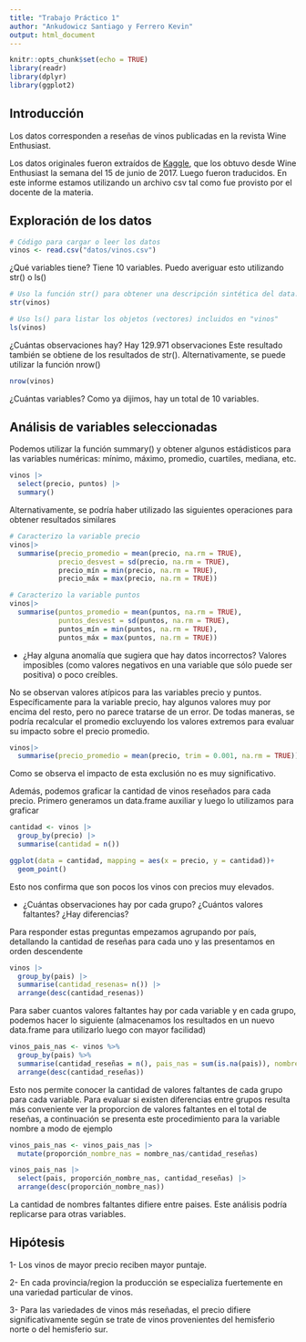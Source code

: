 ```yaml
---
title: "Trabajo Práctico 1"
author: "Ankudowicz Santiago y Ferrero Kevin"
output: html_document
---
```



```r
knitr::opts_chunk$set(echo = TRUE)
library(readr)
library(dplyr)
library(ggplot2)
```


## Introducción
Los datos corresponden a reseñas de vinos publicadas en la revista Wine Enthusiast. 

Los datos originales fueron extraídos de [Kaggle](https://www.kaggle.com/zynicide/wine-reviews), que los obtuvo desde Wine Enthusiast  la semana del 15 de junio de 2017. Luego fueron traducidos. En este informe estamos utilizando un archivo csv tal como fue provisto por el docente de la materia. 

## Exploración de los datos


```r
# Código para cargar o leer los datos
vinos <- read.csv("datos/vinos.csv")
```

¿Qué variables tiene? Tiene 10 variables. 
Puedo averiguar esto utilizando str() o ls()

```r
# Uso la función str() para obtener una descripción sintética del data.frame "vinos"
str(vinos)
```

```r
# Uso ls() para listar los objetos (vectores) incluidos en "vinos"
ls(vinos)
```
¿Cuántas observaciones hay? Hay 129.971 observaciones
Este resultado también se obtiene de los resultados de str().
Alternativamente, se puede utilizar la función nrow()

```r
nrow(vinos)
```
¿Cuántas variables? Como ya dijimos, hay un total de 10 variables. 

## Análisis de variables seleccionadas 

Podemos utilizar la función summary() y obtener algunos estádisticos para las variables numéricas: mínimo, máximo, promedio, cuartiles, mediana, etc.

```r
vinos |>
  select(precio, puntos) |>
  summary()
```
Alternativamente, se podría haber utilizado las siguientes operaciones para obtener resultados similares

```r
# Caracterizo la variable precio
vinos|>
  summarise(precio_promedio = mean(precio, na.rm = TRUE), 
            precio_desvest = sd(precio, na.rm = TRUE),
            precio_mín = min(precio, na.rm = TRUE),
            precio_máx = max(precio, na.rm = TRUE))
```

```r
# Caracterizo la variable puntos
vinos|>
  summarise(puntos_promedio = mean(puntos, na.rm = TRUE), 
            puntos_desvest = sd(puntos, na.rm = TRUE),
            puntos_mín = min(puntos, na.rm = TRUE),
            puntos_máx = max(puntos, na.rm = TRUE))
```

- ¿Hay alguna anomalía que sugiera que hay datos incorrectos? Valores imposibles (como valores negativos en una variable que sólo puede ser positiva) o poco creíbles.

No se observan valores atípicos para las variables precio y puntos. 
Específicamente para la variable precio, hay algunos valores muy por encima del resto, pero no parece tratarse de un error. De todas maneras, se podría recalcular el promedio excluyendo los valores extremos para evaluar su impacto sobre el precio promedio.

```r
vinos|>
  summarise(precio_promedio = mean(precio, trim = 0.001, na.rm = TRUE))
```
Como se observa el impacto de esta exclusión no es muy significativo.

Además, podemos graficar la cantidad de vinos reseñados para cada precio.
Primero generamos un data.frame auxiliar y luego lo utilizamos para graficar
```r
cantidad <- vinos |>
  group_by(precio) |>
  summarise(cantidad = n())

```

```r
ggplot(data = cantidad, mapping = aes(x = precio, y = cantidad))+
  geom_point()
```

Esto nos confirma que son pocos los vinos con precios muy elevados. 

- ¿Cuántas observaciones hay por cada grupo? ¿Cuántos valores faltantes? ¿Hay diferencias?

Para responder estas preguntas empezamos agrupando por país, detallando la cantidad de reseñas para cada uno y las presentamos en orden descendente 

```r
vinos |>
  group_by(pais) |>
  summarise(cantidad_resenas= n()) |>
  arrange(desc(cantidad_resenas))
```
Para saber cuantos valores faltantes hay por cada variable y en cada grupo, podemos hacer lo siguiente (almacenamos los resultados en un nuevo data.frame para utilizarlo luego con mayor facilidad)

```r
vinos_pais_nas <- vinos %>%
  group_by(pais) %>% 
  summarise(cantidad_reseñas = n(), pais_nas = sum(is.na(pais)), nombre_nas = sum(is.na(nombre)), puntos_nas = sum(is.na(puntos)), precio_nas = sum(is.na(precio)), provincia_nas = sum(is.na(provincia)), region_1_nas = sum(is.na(region_1)), region_2_nas = sum(is.na(region_2)), variedad_nas = sum(is.na(variedad)), vina_nas = sum(is.na(vina)), titulo_resena_nas = sum(is.na(titulo_resena))) %>%
  arrange(desc(cantidad_reseñas))
```

Esto nos permite conocer la cantidad de valores faltantes de cada grupo para cada variable. 
Para evaluar si existen diferencias entre grupos resulta más conveniente ver la proporcion de valores faltantes en el total de reseñas, a continuación se presenta este procedimiento para la variable nombre a modo de ejemplo

```r
vinos_pais_nas <- vinos_pais_nas |>
  mutate(proporción_nombre_nas = nombre_nas/cantidad_reseñas)
```

```r
vinos_pais_nas |>
  select(pais, proporción_nombre_nas, cantidad_reseñas) |>
  arrange(desc(proporción_nombre_nas))
```
La cantidad de nombres faltantes difiere entre paises. Este análisis podría replicarse para otras variables. 

## Hipótesis

1- Los vinos de mayor precio reciben mayor puntaje.

2- En cada provincia/region la producción se especializa fuertemente en una variedad particular de vinos.

3- Para las variedades de vinos más reseñadas, el precio difiere significativamente según se trate de vinos provenientes del hemisferio norte o del hemisferio sur.
